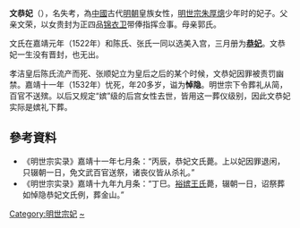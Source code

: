 {{東亞女性歷史人物
|名稱 =恭妃文氏 
|身份 =明朝妃嫔
|姓=文
|位號=妃
|徽號=恭
|出生地=
|婚年=1522年
|逝世年=1532年
|逝世地=
|諡號=悼隐
|墳墓=北京金山
|父親=文荣
|母親=郭氏
|夫=明世宗
|其他親屬 =侄：文龍
}}
'''文恭妃'''（{{bd||?|1532年||W}}），名失考，為[[中國|中國]]古代[[明朝|明朝]]皇族女性，[[明世宗|明世宗朱厚熜]]少年时的妃子。父亲文荣，以女贵封为正四品[[锦衣卫|锦衣卫]]带俸指挥佥事。母亲郭氏。

文氏在嘉靖元年（1522年）和陈氏、张氏一同以选美入宫，三月册为'''[[恭妃|恭妃]]'''。文恭妃一生没有晋封，也无出。

孝洁皇后陈氏流产而死、张顺妃立为皇后之后的某个时候，文恭妃因罪被责罚幽禁。嘉靖十一年（1532年）忧死，年20多岁，谥为'''悼隐'''。明世宗下令葬礼从简，百官不送殡。以后又规定“嫔”级的后宫女性去世，皆用这一葬仪级别，因此文恭妃实际是嫔礼下葬。

== 參考資料 ==
* 《明世宗实录》嘉靖十一年七月条：“丙辰，恭妃文氏薨。上以妃因罪退闲，只辍朝一日，免文武百官送祭，诸丧仪皆从杀礼。”
* 《明世宗实录》嘉靖十九年九月条：“丁巳。[[王裕嫔|裕嫔王氏]]薨，辍朝一日，诏祭葬如悼隐恭妃文氏例，葬金山。”


[[Category:明世宗妃|Category:明世宗妃]]
[[Category:文姓|~]]
{{明世宗皇室}}